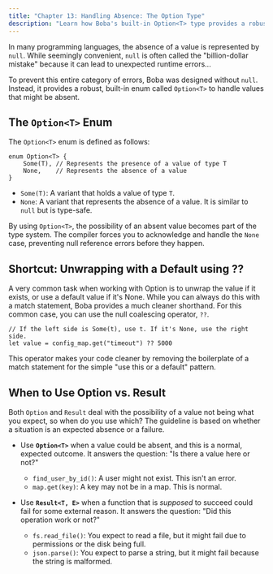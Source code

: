 ```yaml
---
title: "Chapter 13: Handling Absence: The Option Type"
description: "Learn how Boba's built-in Option<T> type provides a robust and safe way to handle values that might be absent, preventing an entire category of null-related errors."
---
```


In many programming languages, the absence of a value is represented by `null`. While seemingly convenient, `null` is often called the "billion-dollar mistake" because it can lead to unexpected runtime errors...

To prevent this entire category of errors, Boba was designed without `null`. Instead, it provides a robust, built-in enum called `Option<T>` to handle values that might be absent.

## The `Option<T>` Enum

The `Option<T>` enum is defined as follows:

```boba
enum Option<T> {
    Some(T), // Represents the presence of a value of type T
    None,    // Represents the absence of a value
}
```

-   `Some(T)`: A variant that holds a value of type `T`.
-   `None`: A variant that represents the absence of a value. It is similar to `null` but is type-safe.

By using `Option<T>`, the possibility of an absent value becomes part of the type system. The compiler forces you to acknowledge and handle the `None` case, preventing null reference errors before they happen.

## Shortcut: Unwrapping with a Default using ??

A very common task when working with Option is to unwrap the value if it exists, or use a default value if it's None. While you can always do this with a match statement, Boba provides a much cleaner shorthand. For this common case, you can use the null coalescing operator, `??`.

```boba
// If the left side is Some(t), use t. If it's None, use the right side.
let value = config_map.get("timeout") ?? 5000
```

This operator makes your code cleaner by removing the boilerplate of a match statement for the simple "use this or a default" pattern.

## When to Use Option vs. Result

Both `Option` and `Result` deal with the possibility of a value not being what you expect, so when do you use which? The guideline is based on whether a situation is an expected absence or a failure.

*   Use **`Option<T>`** when a value could be absent, and this is a normal, expected outcome. It answers the question: "Is there a value here or not?"
    *   `find_user_by_id()`: A user might not exist. This isn't an error.
    *   `map.get(key)`: A key may not be in a map. This is normal.

*   Use **`Result<T, E>`** when a function that is *supposed* to succeed could fail for some external reason. It answers the question: "Did this operation work or not?"
    *   `fs.read_file()`: You expect to read a file, but it might fail due to permissions or the disk being full.
    *   `json.parse()`: You expect to parse a string, but it might fail because the string is malformed.